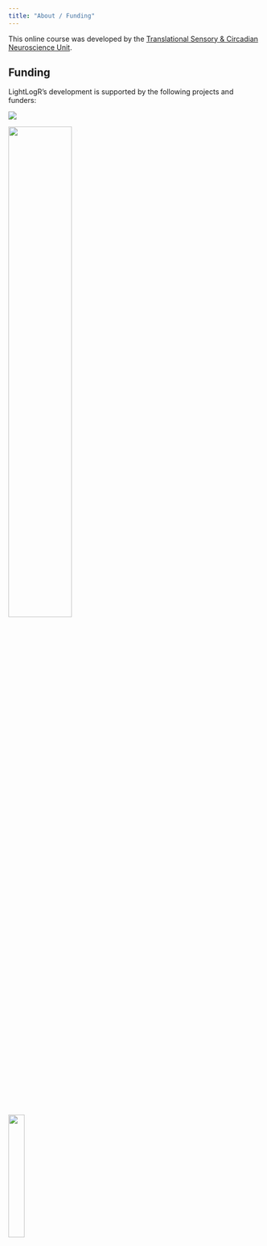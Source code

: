 ```yaml
---
title: "About / Funding"
---
```


This online course was developed by the [Translational Sensory & Circadian Neuroscience Unit](https://www.tscnlab.org).

## Funding

LightLogR's development is supported by the following projects and funders:

![](assets/Acknowledgement badge.jpg)

![](assets/logo_glee-2.png){width="50%"}

![](assets/Wellcome_Trust_logo.svg.png){width="25%"}
